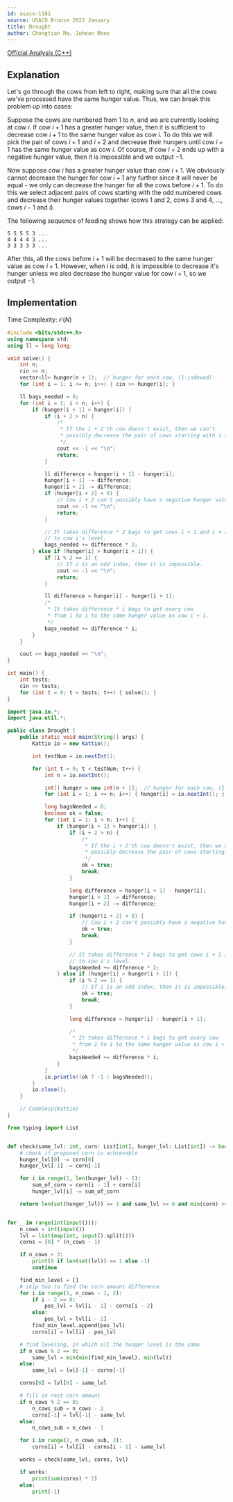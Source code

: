 ```yaml
---
id: usaco-1181
source: USACO Bronze 2022 January
title: Drought
author: Chongtian Ma, Juheon Rhee
---
```


[Official Analysis (C++)](http://www.usaco.org/current/data/sol_prob3_bronze_jan22.html)

## Explanation

Let's go through the cows from left to right, making sure that all the cows we've processed have the same hunger value. Thus, we can break this
problem up into cases:

Suppose the cows are numbered from $1$ to $n$, and we are currently looking at cow $i$. If cow $i+1$ has a greater hunger value, then it is sufficient to decrease cow $i+1$ to the same hunger value as cow $i$. To do this we will pick the pair of cows $i+1$ and $i+2$ and decrease their hungers until cow $i+1$ has the same hunger value as cow $i$. Of course, if cow $i+2$ ends up with a negative hunger value, then it is impossible and we output $-1$.

Now suppose cow $i$ has a greater hunger value than cow $i+1$. We obviously cannot decrease the hunger for cow $i+1$ any further since it will never be
equal - we only can decrease the hunger for all the cows before $i+1$. To do this we select adjacent pairs of cows starting with the odd numbered cows and
decrease their hunger values together (cows $1$ and $2$, cows $3$ and $4$, $\ldots$, cows $i-1$ and $i$).

The following sequence of feeding shows how this strategy can be applied:
```
5 5 5 5 3 ...
4 4 4 4 3 ...
3 3 3 3 3 ...
```

After this, all the cows before $i+1$ will be decreased to the same hunger value as cow $i+1$.
However, when $i$ is odd, it is impossible to decrease it's hunger unless we also decrease the hunger value for cow $i+1$, so we output $-1$.

## Implementation

Time Complexity: $\mathcal{O}(N)$

<LanguageSection>
<CPPSection>

```cpp
#include <bits/stdc++.h>
using namespace std;
using ll = long long;

void solve() {
	int n;
	cin >> n;
	vector<ll> hunger(n + 1);  // hunger for each cow, (1-indexed)
	for (int i = 1; i <= n; i++) { cin >> hunger[i]; }

	ll bags_needed = 0;
	for (int i = 1; i < n; i++) {
		if (hunger[i + 1] > hunger[i]) {
			if (i + 2 > n) {
				/*
				 * If the i + 2'th cow doesn't exist, then we can't
				 * possibly decrease the pair of cows starting with i + 1.
				 */
				cout << -1 << "\n";
				return;
			}

			ll difference = hunger[i + 1] - hunger[i];
			hunger[i + 1] -= difference;
			hunger[i + 2] -= difference;
			if (hunger[i + 2] < 0) {
				// Cow i + 2 can't possibly have a negative hunger value.
				cout << -1 << "\n";
				return;
			}

			// It takes difference * 2 bags to get cows i + 1 and i + 2
			// to cow i's level.
			bags_needed += difference * 2;
		} else if (hunger[i] > hunger[i + 1]) {
			if (i % 2 == 1) {
				// If i is an odd index, then it is impossible.
				cout << -1 << "\n";
				return;
			}

			ll difference = hunger[i] - hunger[i + 1];
			/*
			 * It takes difference * i bags to get every cow
			 * from 1 to i to the same hunger value as cow i + 1.
			 */
			bags_needed += difference * i;
		}
	}

	cout << bags_needed << "\n";
}

int main() {
	int tests;
	cin >> tests;
	for (int t = 0; t < tests; t++) { solve(); }
}
```

</CPPSection>
<JavaSection>

```java
import java.io.*;
import java.util.*;

public class Drought {
	public static void main(String[] args) {
		Kattio io = new Kattio();

		int testNum = io.nextInt();

		for (int t = 0; t < testNum; t++) {
			int n = io.nextInt();

			int[] hunger = new int[n + 1];  // hunger for each cow, (1-indexed)
			for (int i = 1; i <= n; i++) { hunger[i] = io.nextInt(); }

			long bagsNeeded = 0;
			boolean ok = false;
			for (int i = 1; i < n; i++) {
				if (hunger[i + 1] > hunger[i]) {
					if (i + 2 > n) {
						/*
						 * If the i + 2'th cow doesn't exist, then we can't
						 * possibly decrease the pair of cows starting with i + 1.
						 */
						ok = true;
						break;
					}

					long difference = hunger[i + 1] - hunger[i];
					hunger[i + 1] -= difference;
					hunger[i + 2] -= difference;

					if (hunger[i + 2] < 0) {
						// Cow i + 2 can't possibly have a negative hunger value.
						ok = true;
						break;
					}

					// It takes difference * 2 bags to get cows i + 1 and i + 2
					// to cow i's level.
					bagsNeeded += difference * 2;
				} else if (hunger[i] > hunger[i + 1]) {
					if (i % 2 == 1) {
						// If i is an odd index, then it is impossible.
						ok = true;
						break;
					}

					long difference = hunger[i] - hunger[i + 1];

					/*
					 * It takes difference * i bags to get every cow
					 * from 1 to i to the same hunger value as cow i + 1.
					 */
					bagsNeeded += difference * i;
				}
			}
			io.println((ok ? -1 : bagsNeeded));
		}
		io.close();
	}

	// CodeSnip{Kattio}
}
```

</JavaSection>
<PySection>

```py
from typing import List


def check(same_lvl: int, corn: List[int], hunger_lvl: List[int]) -> bool:
	# check if proposed corn is achievable
	hunger_lvl[0] -= corn[0]
	hunger_lvl[-1] -= corn[-1]

	for i in range(1, len(hunger_lvl) - 1):
		sum_of_corn = corn[i - 1] + corn[i]
		hunger_lvl[i] -= sum_of_corn

	return len(set(hunger_lvl)) == 1 and same_lvl >= 0 and min(corn) >= 0


for _ in range(int(input())):
	n_cows = int(input())
	lvl = list(map(int, input().split()))
	corns = [0] * (n_cows - 1)

	if n_cows < 3:
		print(0 if len(set(lvl)) == 1 else -1)
		continue

	find_min_level = []
	# skip two to find the corn amount difference
	for i in range(1, n_cows - 1, 2):
		if i - 2 >= 0:
			pos_lvl = lvl[i - 1] - corns[i - 2]
		else:
			pos_lvl = lvl[i - 1]
		find_min_level.append(pos_lvl)
		corns[i] = lvl[i] - pos_lvl

	# find leveling, in which all the hunger level is the same
	if n_cows % 2 == 0:
		same_lvl = min(min(find_min_level), min(lvl))
	else:
		same_lvl = lvl[-1] - corns[-1]

	corns[0] = lvl[0] - same_lvl

	# fill in rest corn amount
	if n_cows % 2 == 0:
		n_cows_sub = n_cows - 2
		corns[-1] = lvl[-1] - same_lvl
	else:
		n_cows_sub = n_cows - 1

	for i in range(2, n_cows_sub, 2):
		corns[i] = lvl[i] - corns[i - 1] - same_lvl

	works = check(same_lvl, corns, lvl)

	if works:
		print(sum(corns) * 2)
	else:
		print(-1)
```

</PySection>
</LanguageSection>
